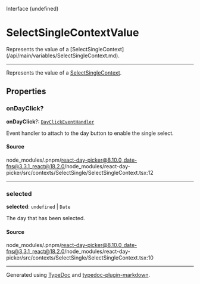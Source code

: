 <SectionTitle>Interface (undefined)</SectionTitle>

# SelectSingleContextValue

<Description>
Represents the value of a [SelectSingleContext](/api/main/variables/SelectSingleContext.md).
</Description>

---

Represents the value of a [SelectSingleContext](/api/main/variables/SelectSingleContext.md).

## Properties

<a id="ondayclick" name="ondayclick"></a>

### onDayClick?

<SignatureMemberIdentifier>**onDayClick**?: [`DayClickEventHandler`](/api/main/type-aliases/DayClickEventHandler.md)</SignatureMemberIdentifier>

Event handler to attach to the day button to enable the single select.

#### Source

node\_modules/.pnpm/react-day-picker@8.10.0\_date-fns@3.3.1\_react@18.2.0/node\_modules/react-day-picker/src/contexts/SelectSingle/SelectSingleContext.tsx:12

***

<a id="selected" name="selected"></a>

### selected

<SignatureMemberIdentifier>**selected**: `undefined` \| `Date`</SignatureMemberIdentifier>

The day that has been selected.

#### Source

node\_modules/.pnpm/react-day-picker@8.10.0\_date-fns@3.3.1\_react@18.2.0/node\_modules/react-day-picker/src/contexts/SelectSingle/SelectSingleContext.tsx:10

***

Generated using [TypeDoc](https://typedoc.org) and [typedoc-plugin-markdown](https://typedoc-plugin-markdown.org).

